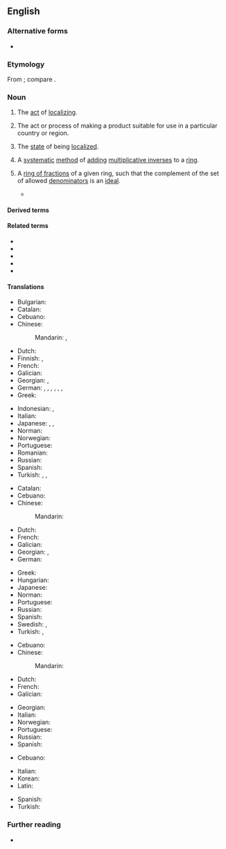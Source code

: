 ==English==

===Alternative forms===
* {{alter|en|localisation||UK}}

===Etymology===
From {{suffix|en|localize|ation}}; compare {{cog|fr|localisation}}.

===Noun===
{{en-noun|~}}

# The [[act]] of [[localize|localizing]].
# {{lb|en|software engineering}} The act or process of making a product suitable for use in a particular country or region.
#: {{cot|en|internationalization|i18n}}
# The [[state]] of being [[localized]].
# {{lb|en|algebra}} A [[systematic]] [[method]] of [[add]]ing [[multiplicative inverse]]s to a [[ring]].
# {{lb|en|algebra}} A [[ring of fractions]] of a given ring, such that the complement of the set of allowed [[denominator]]s is an [[ideal]].
#* {{quote-web|en|year=2007|author=Ivan Fesenko|site=G13ALS Algebra 2, 2007/2008 @ maths.nottingham.ac.uk|url=https://www.maths.nottingham.ac.uk/plp/pmzibf/als3/leno.pdf|title=Rings and modules|text=&nbsp;&nbsp;&nbsp;3) Geometric interpretation of the '''localization'''.<br>&nbsp;&nbsp;&nbsp;Let ''V'' be an irreducible algebraic variety. Then ''P'' = ''J''(''V'') is a prime ideal of <math>\mathbb{C}[X_1, . . . , X_n]</math> and so <math>\mathbb{C}[V] = \mathbb{C}[X_1, . . . , X_n]/J(V)</math> is an integral domain.<br>&nbsp;&nbsp;&nbsp;The '''localization''' <math>\mathbb{C}[X_1, ...,X_n]_P</math> is a subring of <math>\mathbb{C}(X_1, ...,X_n)</math> consisting of rational functions <math>\{f/g : f,g \in \mathbb{C}[X_1, ...,X_n],g \notin P\}</math> which are defined on a nonempty subset of ''V''. If ''V'' = {''x''} is a point, then ''P'' is maximal and <math>\mathbb{C}[X_1, ...,X_n]_P = \{f/g : f, g \in \mathbb{C}[X_1, . . . , X_n], g(x) \ne 0\}</math> consists of rational functions which are defined at ''x''.|page=27}}

====Derived terms====
{{der3|en
|antilocalization
|autolocalization
|cerebral localization
|chromosomal localization
|coimmunolocalization
|colocalization
|cytolocalization
|delocalization
|dislocalization
|geolocalization
|glocalization
|immunocytolocalization
|immunolocalization
|localizational
|localizationism
|localizationist
|mislocalization
|nanolocalization
|prelocalization
|pseudo-localization
|pseudolocalization
|radiolocalization
|relocalization
|sublocalization
|superlocalization
|supralocalization
|translocalization
|ultralocalization
|l10n
|L10n}}

====Related terms====
* {{l|en|localizor}}
* {{l|en|locale}}
* {{l|en|localism}}
* {{l|en|locality}}
* {{l|en|locate}}

====Translations====
{{trans-top|act of localizing}}
* Bulgarian: {{t|bg|локализа́ция|f}}
* Catalan: {{t+|ca|localització|f}}
* Cebuano: {{t|ceb|lokalisasyon}}
* Chinese:
*: Mandarin: {{t+|cmn|本地化|tr=běndìhuà|sc=Hani}}, {{t|cmn|地方化|tr=dìfānghuà|sc=Hani}}
* Dutch: {{t+|nl|lokalisatie|f}}
* Finnish: {{t+|fi|lokalisoida}}, {{t+|fi|kotoistaa}}
* French: {{t+|fr|localisation|f}}
* Galician: {{t+|gl|localización|f}}
* Georgian: {{t|ka|ლოკალიზაცია}}, {{t|ka|გაქართულება}} {{qualifier|specifically meaning localization to Georgian only}}
* German: {{t|de|[[Ermitteln]] [[des]] [[Ortes]]|n}}, {{t|de|Ortsermittlung |f}}, {{t+|de|Ortung|f}}, {{t+|de|Ortsbestimmung |f}}, {{t|de|Lokalisieren|n}}, {{t|de|Lokalisierung|f}}, {{t|de|Lokalisation |f}}
* Greek: {{t+|el|εντοπισμός|m}}
{{trans-mid}}
* Indonesian: {{t|id|pelokalan}}, {{t+|id|lokalisasi}}
* Italian: {{t+|it|localizzazione}}
* Japanese: {{t|ja|局在化|tr=きょくざいか, kyokuzaika}}, {{t|ja|局所化|tr=きょくしょか, kyokushoka}}, {{t|ja|地方化|tr=ちほうか, chihōka}}
* Norman: {{t|nrf|localisâtion|f}}
* Norwegian: {{t|no|lokalisering|f}}
* Portuguese: {{t+|pt|localização|f}}
* Romanian: {{t+|ro|localizare}}
* Russian: {{t+|ru|локализа́ция|f}}
* Spanish: {{t+|es|localización}}
* Turkish: {{t+|tr|lokalizasyon}}, {{t|tr|yerini saptama}}, {{t|tr|yerini tayin etme}}
{{trans-bottom}}

{{trans-top|software engineering: act or process of making a product suitable for use in a particular country or region}}
* Catalan: {{t+|ca|localització|f}}
* Cebuano: {{t|ceb|lokalisasyon}}
* Chinese:
*: Mandarin: {{t+|cmn|本地化|tr=běndìhuà|sc=Hani}}
* Dutch: {{t|nl|[[landelijke]] [[aanpassing]]}}
* French: {{t+|fr|localisation|f}} {{q|anglicism}}
* Galician: {{t+|gl|localización|f}}
* Georgian: {{t|ka|ლოკალიზაცია}}, {{t|ka|გაქართულება}} {{qualifier|specifically meaning localization to Georgian only}}
* German: {{t|de|Lokalisierung|f}}
{{trans-mid}}
* Greek: {{t|el|τοπικοποίηση|f}}
* Hungarian: {{t+|hu|honosítás}}
* Japanese: {{t|ja|ローカライゼーション|tr=rōkaraizēshon}}
* Norman: {{t|nrf|localisâtion|f}}
* Portuguese: {{t+|pt|localização|f}}
* Russian: {{t+|ru|локализа́ция|f}}
* Spanish: {{t+|es|localización}}
* Swedish: {{t|sv|språkanpassning|c}}, {{t+|sv|översättning|c}} {{qualifier|applicable to translation}}
* Turkish: {{t+|tr|sınırlama}}, {{t+|tr|yerelleştirme}}
{{trans-bottom}}

{{trans-top|state of being localized}}
* Cebuano: {{t|ceb|lokalisasyon}}
* Chinese:
*: Mandarin: {{t+|cmn|本地化|tr=běndìhuà|sc=Hani}}
* Dutch: {{t+|nl|lokalisatie|f}}
* French: {{t+|fr|localisation|f}}
* Galician: {{t+|gl|localización|f}}
{{trans-mid}}
* Georgian: {{t|ka|ლოკალიზებულობა}}
* Italian: {{t+|it|localizzazione}}
* Norwegian: {{t|no|lokalisering|f}}
* Portuguese: {{t+|pt|localização|f}}
* Russian: {{t|ru|локализо́ванность|f}}
* Spanish: {{t+|es|localización}}
{{trans-bottom}}

{{trans-top|systematic method of adding multiplicative inverses to a ring}}
* Cebuano: {{t|ceb|lokalisasyon}}
{{trans-mid}}
{{trans-bottom}}

{{checktrans-top}}
* Italian: {{t+check|it|localizzazione}}
* Korean: {{t-check|ko|지방화}}
* Latin: {{t-check|la|localizatio}}
{{trans-mid}}
* Spanish: {{t+check|es|localización}}
* Turkish: {{t-check|tr|Bölge}}
{{trans-bottom}}

===Further reading===
* {{pedia}}